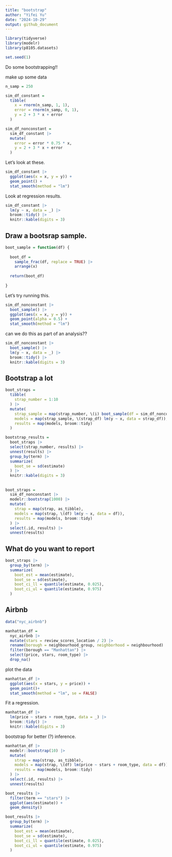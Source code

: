 ```yaml
---
title: "bootstrap"
author: "Yifei Yu"
date: "2024-10-29"
output: github_document
---
```


```r
library(tidyverse)
library(modelr)
library(p8105.datasets)
```

```r
set.seed(1)
```


Do some bootstrapping!!

make up some data

```r
n_samp = 250

sim_df_constant = 
  tibble(
    x = rnorm(n_samp, 1, 1),
    error = rnorm(n_samp, 0, 1),
    y = 2 + 3 * x + error
  )

sim_df_nonconstant = 
  sim_df_constant |> 
  mutate(
    error = error * 0.75 * x,
    y = 2 + 3 * x + error
  )
```


Let's look at these.

```r
sim_df_constant |> 
  ggplot(aes(x = x, y = y)) +
  geom_point() +
  stat_smooth(method = "lm")
```


Look at regression results.

```r
sim_df_constant |> 
  lm(y ~ x, data = _) |> 
  broom::tidy() |> 
  knitr::kable(digits = 3)
```


## Draw a bootsrap sample.

```r
boot_sample = function(df) {
  
  boot_df = 
    sample_frac(df, replace = TRUE) |> 
    arrange(x)
  
  return(boot_df)
  
}
```

Let's try running this.

```r
sim_df_nonconstant |> 
  boot_sample() |> 
  ggplot(aes(x = x, y = y)) +
  geom_point(alpha = 0.5) +
  stat_smooth(method = "lm")
```


can we do this as part of an analysis??

```r
sim_df_nonconstant |> 
  boot_sample() |> 
  lm(y ~ x, data = _) |> 
  broom::tidy() |> 
  knitr::kable(digits = 3)
```



## Bootstrap a lot

```r
boot_straps =
  tibble(
    strap_number = 1:10
  ) |> 
  mutate(
    strap_sample = map(strap_number, \(i) boot_sample(df = sim_df_nonconstant)),
    models = map(strap_sample, \(strap_df) lm(y ~ x, data = strap_df)),
    results = map(models, broom::tidy)
  )
```


```r
bootstrap_results = 
  boot_straps |> 
  select(strap_number, results) |> 
  unnest(results) |> 
  group_by(term) |> 
  summarize(
    boot_se = sd(estimate)
  ) |> 
  knitr::kable(digits = 3)
```


##

```r
boot_straps = 
  sim_df_nonconstant |> 
  modelr::bootstrap(1000) |> 
  mutate(
    strap = map(strap, as_tibble),
    models = map(strap, \(df) lm(y ~ x, data = df)),
    results = map(models, broom::tidy)
  ) |> 
  select(.id, results) |> 
  unnest(results)
```


## What do you want to report

```r
boot_straps |> 
  group_by(term) |> 
  summarize(
    boot_est = mean(estimate),
    boot_se = sd(estimate),
    boot_ci_ll = quantile(estimate, 0.025),
    boot_ci_ul = quantile(estimate, 0.975)
  )
```



## Airbnb

```r
data("nyc_airbnb")
```

```r
manhattan_df = 
  nyc_airbnb |> 
  mutate(stars = review_scores_location / 2) |> 
  rename(borough = neighbourhood_group, neighborhood = neighbourhood) |> 
  filter(borough == "Manhattan") |> 
  select(price, stars, room_type) |> 
  drop_na()
```

plot the data

```r
manhattan_df |> 
  ggplot(aes(x = stars, y = price)) +
  geom_point()+
  stat_smooth(method = "lm", se = FALSE)
```


Fit a regression.

```r
manhattan_df |> 
  lm(price ~ stars + room_type, data = _) |> 
  broom::tidy() |> 
  knitr::kable(digits = 3)
```


bootstrap for better (?) inference.

```r
manhattan_df |> 
  modelr::bootstrap(10) |> 
  mutate(
    strap = map(strap, as_tibble),
    models = map(strap, \(df) lm(price ~ stars + room_type, data = df)),
    results = map(models, broom::tidy)
  ) |> 
  select(.id, results) |> 
  unnest(results)

boot_results |> 
  filter(term == "stars") |> 
  ggplot(aes(estimate)) +
  geom_density()

boot_results |> 
  group_by(term) |> 
  summarize(
    boot_est = mean(estimate),
    boot_se = sd(estimate),
    boot_ci_ll = quantile(estimate, 0.025),
    boot_ci_ul = quantile(estimate, 0.975)
  )
```



